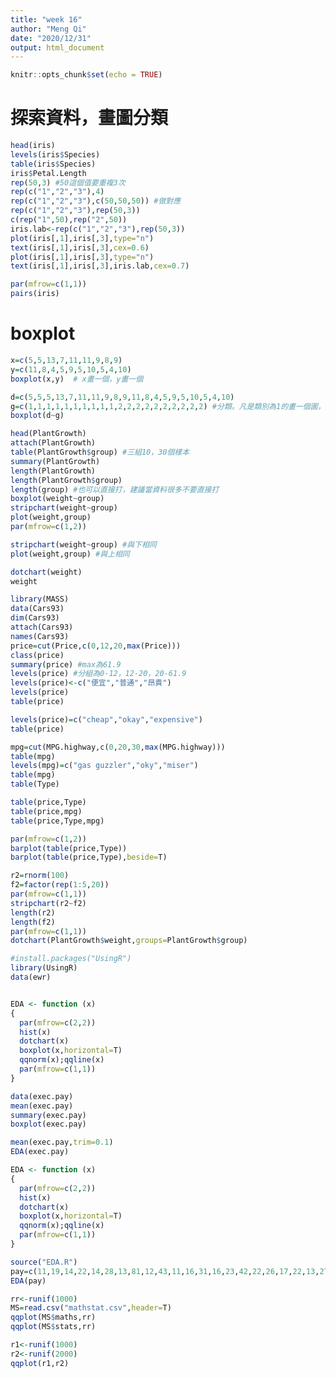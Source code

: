 ```yaml
---
title: "week 16"
author: "Meng Qi"
date: "2020/12/31"
output: html_document
---
```


```r
knitr::opts_chunk$set(echo = TRUE)
```
# 探索資料，畫圖分類
```r
head(iris)
levels(iris$Species)
table(iris$Species)
iris$Petal.Length
rep(50,3) #50這個值要重複3次
rep(c("1","2","3"),4)
rep(c("1","2","3"),c(50,50,50)) #做對應
rep(c("1","2","3"),rep(50,3))
c(rep("1",50),rep("2",50))
iris.lab<-rep(c("1","2","3"),rep(50,3))
plot(iris[,1],iris[,3],type="n")      
text(iris[,1],iris[,3],cex=0.6)       
plot(iris[,1],iris[,3],type="n") 
text(iris[,1],iris[,3],iris.lab,cex=0.7)

par(mfrow=c(1,1)) 
pairs(iris)
```
# boxplot
```r
x=c(5,5,13,7,11,11,9,8,9)
y=c(11,8,4,5,9,5,10,5,4,10)
boxplot(x,y)  # x畫一個，y畫一個
```
```r
d=c(5,5,5,13,7,11,11,9,8,9,11,8,4,5,9,5,10,5,4,10)
g=c(1,1,1,1,1,1,1,1,1,1,2,2,2,2,2,2,2,2,2,2) #分類。凡是類別為1的畫一個圖，類別為2的畫一個圖
boxplot(d~g)
```
```r
head(PlantGrowth)
attach(PlantGrowth)
table(PlantGrowth$group) #三組10，30個樣本
summary(PlantGrowth)
length(PlantGrowth)
length(PlantGrowth$group)
length(group) #也可以直接打，建議當資料很多不要直接打
boxplot(weight~group)
stripchart(weight~group)
plot(weight,group)
par(mfrow=c(1,2))

stripchart(weight~group) #與下相同
plot(weight,group) #與上相同

dotchart(weight)
weight
```
```r
library(MASS)
data(Cars93)
dim(Cars93)
attach(Cars93)
names(Cars93)
price=cut(Price,c(0,12,20,max(Price))) 
class(price)
summary(price) #max為61.9
levels(price) #分組為0-12，12-20，20-61.9
levels(price)<-c("便宜","普通","昂貴")
levels(price)
table(price)

levels(price)=c("cheap","okay","expensive")
table(price)

mpg=cut(MPG.highway,c(0,20,30,max(MPG.highway)))
table(mpg)
levels(mpg)=c("gas guzzler","oky","miser")
table(mpg)
table(Type)

table(price,Type)
table(price,mpg)
table(price,Type,mpg)

par(mfrow=c(1,2))
barplot(table(price,Type))
barplot(table(price,Type),beside=T)
```
```r
r2=rnorm(100)
f2=factor(rep(1:5,20))
par(mfrow=c(1,1))
stripchart(r2~f2)
length(r2)
length(f2)
par(mfrow=c(1,1))
dotchart(PlantGrowth$weight,groups=PlantGrowth$group)

```
```r
#install.packages("UsingR")
library(UsingR)
data(ewr)


EDA <- function (x)
{ 
  par(mfrow=c(2,2))              
  hist(x)                        
  dotchart(x)                    
  boxplot(x,horizontal=T)        
  qqnorm(x);qqline(x)            
  par(mfrow=c(1,1))              
}

data(exec.pay) 
mean(exec.pay)
summary(exec.pay)
boxplot(exec.pay)

mean(exec.pay,trim=0.1)
EDA(exec.pay)

EDA <- function (x)
{ 
  par(mfrow=c(2,2))              
  hist(x)                        
  dotchart(x)                    
  boxplot(x,horizontal=T)        
  qqnorm(x);qqline(x)            
  par(mfrow=c(1,1))              
}

```
```r
source("EDA.R")
pay=c(11,19,14,22,14,28,13,81,12,43,11,16,31,16,23,42,22,26,17,22,13,27,108,16,43,82,14,11,51,76,28,66,29,14,14,65,37,16,37,35,39,27,14,17,13,38,28,40,85,32,25,26,16,12,54,40,18,27,16,14,33,29,77,50,19,34)
EDA(pay)
```
```r
rr<-runif(1000)
MS=read.csv("mathstat.csv",header=T)
qqplot(MS$maths,rr)
qqplot(MS$stats,rr)
```
```r
r1<-runif(1000)
r2<-runif(2000)
qqplot(r1,r2)
```








